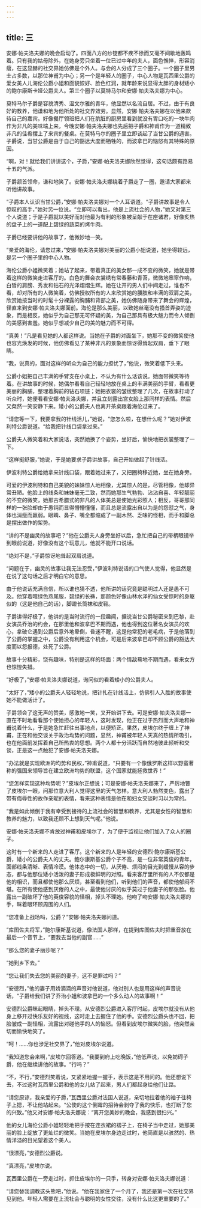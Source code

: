 ```yaml
---
---
---
```

title: 三
---



安娜·帕夫洛夫娜的晚会启动了。四面八方的纱锭都不疾不徐而又毫不间歇地轰鸣着。只有我的姑母除外，在她身旁只坐着一位已过中年的夫人，面色憔悴，形容消瘦，在这显赫的社交界她仿佛是个外人。与会的人分成了三个圈子。一个圈子里男士占多数，以那位神甫为中心；另一个是年轻人的圈子，中心人物是瓦西里公爵的爱女美人儿海伦公爵小姐和面貌姣好、脸色红润，就年龄来说显得太胖的身材矮小的鲍尔康斯卡娅公爵夫人。第三个圈子以莫特马尔和安娜·帕夫洛夫娜为中心。

莫特马尔子爵是容貌清秀、温文尔雅的青年，他显然以名流自居。不过，由于有良好的教养，他谦和地为他所处的社交界效劳。显然，安娜·帕夫洛夫娜在以他来款待自己的嘉宾。好像餐厅领班把人们在肮脏的厨房里看到就没有胃口吃的一块牛肉作为非凡的美味端上来，今晚安娜·帕夫洛夫娜也先后把子爵和神甫作为一道精致非凡的佳肴摆上了来宾的餐桌。在莫特马尔的圈子里立即谈起了当甘公爵的遇害。子爵说，当甘公爵是由于自己的豁达大度而牺牲的，而波拿巴的恼怒有其特殊的原因。

“啊，对！就给我们讲讲这个，子爵，”安娜·帕夫洛夫娜欣然觉得，这句话颇有路易十五的气派。

子爵颔首领命，谦和地笑了。安娜·帕夫洛夫娜绕着子爵走了一圈，邀请大家都来听他讲故事。

“子爵本人认识当甘公爵，”安娜·帕夫洛夫娜对一个人耳语道。“子爵讲故事是令人惊叹的高手，”她对另一位说。“立即可以看出，他是上流社会的人物，”她又对第三个人说道；于是子爵就以美好而对他最为有利的形象被呈献于在座诸君，好像炙热的盘子上的一道配上碧绿的蔬菜的烤牛肉。

子爵已经要讲他的故事了，他微妙地一笑。

“亲爱的海伦，请您过来，”安娜·帕夫洛夫娜对美丽的公爵小姐说道，她坐得较远，是另一个圈子里的中心人物。

海伦公爵小姐微笑着；她站了起来，带着真正的美女那一成不变的微笑，她就是带着这样的微笑走进客厅的。白色的舞会衣裳绣有常春藤和青苔，微微地窸窣作响，白皙的肩膀、秀发和钻石的光泽熠熠生辉。她在让开的男人们中间走过，谁也不看，却对所有的人微笑着，仿佛授权所有的人来欣赏她的腰肢和丰满的双肩之美，欣赏她按当时的时髦十分裸露的胸脯和背部之美，她仿佛随身带来了舞会的辉煌，径直来到安娜·帕夫洛夫娜面前。海伦是那么美丽，以致她丝毫没有搔首弄姿的迹象，而是相反，她似乎为自己那无可怀疑的美，为自己那具有极大魅力而令人倾倒的美感到害羞。她似乎想减少自己的美的魅力而不可得。

“真美！”凡是看见她的人都这样说。当她在子爵的对面坐下，她那不变的微笑使他也容光焕发的时候，他仿佛看见了某种非凡的景象而惊讶得耸起双肩，垂下了眼睛。

“我，说真的，面对这样的听众为自己的能力担忧了，”他说，微笑着低下头来。

公爵小姐把自己丰满的手臂支在小桌上，不认为有什么话该说。她面带微笑等待着。在讲故事的时候，她偶尔看看自己轻轻地放在桌上的丰满美丽的手臂，看看更美丽的胸脯，整理着胸前的钻石项链；她把衣裳的皱纹整理了几次，在故事打动了听众时，她便看看安娜·帕夫洛夫娜，并且立刻露出宫女脸上那同样的表情。然后又粲然一笑安静下来。矮小的公爵夫人也离开茶桌跟着海伦过来了。

“请您等一下，我要拿我的针线活儿，”她说，“您怎么啦，在想什么呢？”她对伊波利特公爵说道。“给我把针线口袋拿过来。”

公爵夫人微笑着和大家说话，突然她换了个姿势，坐好后，愉快地把衣裳整理了一下。

“这样挺舒服，”她说，于是她要求子爵讲故事，自己开始做起了针线活。

伊波利特公爵给她拿来针线口袋，跟着她过来了，又把圈椅移近她，坐在她身旁。

可爱的伊波利特和自己美貌的妹妹惊人地相像，尤其惊人的是，尽管相像，他却异常丑陋。他脸上的线条和妹妹毫无二致，然而她那生气勃勃、沾沾自喜、年轻靓丽的不变的微笑，她那古希腊式的非凡的人体美总是使她光彩照人；相反，哥哥那同样的一张脸却由于愚钝而显得懵懵懂懂，而且总是流露出自以为是的怨怼之气，身体也消瘦而羸弱。眼睛、鼻子、嘴全都缩成了一副木然、乏味的怪相，而手和脚总是摆出做作的架势。

“讲的不是幽灵的故事吧？”他在公爵夫人身旁坐好以后，急忙把自己的带柄眼镜举到眼前说道，好像没有这个玩意儿，他就不能开口说话。

“绝对不是，”子爵惊讶地耸起双肩说道。

“问题在于，幽灵的故事让我无法忍受，”伊波利特说话的口气使人觉得，他显然是在说了这句话之后才明白它的意思。

由于他说话充满自信，所以谁也猜不透，他所讲的话究竟是聪明过人还是愚不可及。他穿着暗绿色燕尾服，碧绿的长裤，那颜色好像山林水泽的仙女受惊时的身躯似的（这是他自己的话），脚蹬长筒袜和皮鞋。

子爵讲得好极了，他讲的是当时流行的一段趣闻，据说当甘公爵秘密来到巴黎，赴女演员乔治的约会，在那里他和波拿巴不期而遇，他也得到这位著名女演员的欢心，拿破仑遇到公爵后意外地晕倒，昏迷不醒，这是他常犯的老毛病，于是他落到了公爵的掌握之中，公爵没有利用这个机会，可是后来波拿巴却不顾公爵的豁达大度而以怨报德，处死了公爵。



故事十分精彩，饶有趣味，特别是这样的场面：两个情敌蓦地不期而遇，看来女方也惊惶失措。

“好极了，”安娜·帕夫洛夫娜说道，询问似的看着矮小的公爵夫人。

“太好了，”矮小的公爵夫人轻轻地说，把针扎在针线活上，仿佛引人入胜的故事使她不能做活计了。

子爵领会了这无声的赞美，感激地一笑，又开始讲下去。可是安娜·帕夫洛夫娜一直在不时地看看那个使她担心的年轻人，这时发现，他正在过于热烈而大声地和神甫说着什么，于是她急忙赶往出事地点，以便矫正。果然，皮埃尔终于缠上了神甫，正在和他交谈关于政治均势的问题，显然，神甫被年轻人天真的热情所吸引，也在他面前发挥着自己所热衷的思想。两个人都十分活跃而自然地彼此倾听和交谈，正是这一点触犯了安娜·帕夫洛夫娜。

“办法就是实现欧洲的均势和民权，”神甫说道，“只要有一个像俄罗斯这样以野蛮著称的强国来领导旨在建立欧洲均势的联盟，这个国家就能拯救世界！”

“您怎样实现这种均势呢？”皮埃尔正想说；可是安娜·帕夫洛夫娜来了，严厉地瞥了皮埃尔一眼，问那位意大利人觉得这里的天气怎样。意大利人勃然变色，露出了带有侮辱性的故作亲昵的表情，看来这种表情是他在和妇女交谈时习以为常的。

“我是如此倾倒于我有幸受到接待的上流社会的智慧和教养，尤其是女性的智慧和教养的魅力，以致我还顾不上想到天气呢。”他说。

安娜·帕夫洛夫娜不肯放过神甫和皮埃尔了，为了便于监视让他们加入了众人的圈子。

这时有一个新来的人走进了客厅。这个新来的人是年轻的安德烈·鲍尔康斯基公爵，矮小的公爵夫人的丈夫。鲍尔康斯基公爵个子不高，是一位非常英俊的青年，面部线条清晰、表情冷漠。他体态中的一切，从厌倦、烦闷的目光到缓慢从容的步态，都与他那位矮小活泼的妻子形成极鲜明的对照。看来客厅里所有的人不仅都是他的相识，而且都使他那么厌烦，甚至看到他们，听到他们的声音，都使他郁闷不堪。在所有使他感到厌倦的人之中，最使他讨厌的似乎莫过于他妻子的那张脸。他露出一副破坏了他的英俊容貌的怪相，掉头不理她。他吻了吻安娜·帕夫洛夫娜的手，眯着眼环顾周围的人们。

“您准备上战场吗，公爵？”安娜·帕夫洛夫娜问道。

“库图佐夫将军，”鲍尔康斯基说道，像法国人那样，在提到库图佐夫时把重音放在最后一个音节上，“要我去当他的副官……”

“那么您的妻子丽莎呢？”

“她到乡下去。”

“您让我们失去您的美丽的妻子，这不是罪过吗？”

“安德烈，”他的妻子用娇滴滴的声音对他说道，他对别人也是用这样的声音说话，“子爵给我们讲了乔治小姐和波拿巴的一个多么动人的故事啊！”

安德烈公爵眯起眼睛，掉头不理。从安德烈公爵进入客厅时起，皮埃尔就没有从他身上移开过快乐友好的视线，这时走上去握住了他的手。安德烈公爵头也不回，把脸皱成一副怪相，流露出对碰他手的人的恼怒。但看到皮埃尔微笑的脸，他突然亲切而愉快地笑了。

“呵！……你也涉足社交界了，”他对皮埃尔说道。

“我知道您会来啊，”皮埃尔回答道。“我要到府上吃晚饭，”他低声说，以免妨碍子爵，他在继续讲他的故事。“行吗？”

“不，不行，”安德烈笑着说，又紧紧地握一握手，表示这是不用问的。他还想说下去，不过这时瓦西里公爵和他的女儿站了起来，男人们都起身给他们让路。

“请您原谅，我亲爱的子爵，”瓦西里公爵对法国人说道，亲切地拉着他的袖子往椅子上摁，不让他站起来。“公使的这个倒霉的招待会剥夺了我的快乐，也打断了您的兴致。”他又对安娜·帕夫洛夫娜说：“离开您美妙的晚会，我感到很扫兴。”

他的女儿海伦公爵小姐轻轻地把手按在连衣裙的褶子上，在椅子当中走过，她那美丽的脸上绽放了更灿烂的微笑。当她在皮埃尔身边走过时，他简直是以骇然的、热情洋溢的目光望着这个美人。

“很漂亮，”安德烈公爵说。

“真漂亮，”皮埃尔说。

瓦西里公爵在一旁走过时，抓住皮埃尔的一只手，转身对安娜·帕夫洛夫娜说道：

“请您替我调教这头熊吧，”他说。“他在我家住了一个月了，我还是第一次在社交界见到他。年轻人需要在上流社会与聪明的女性交往，没有什么比这更重要的了。”